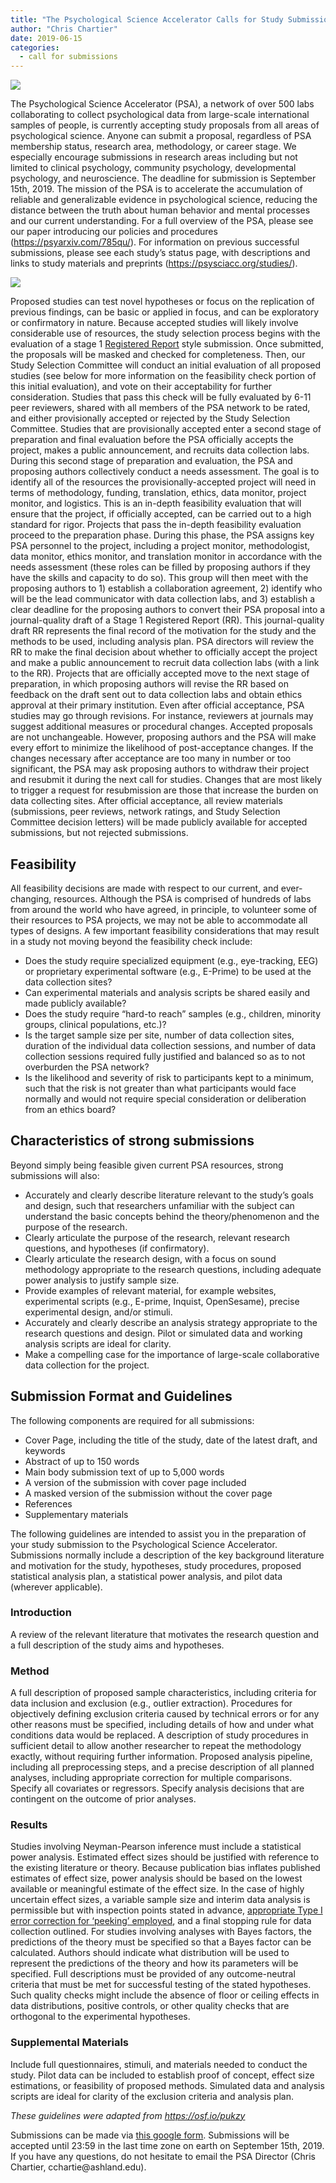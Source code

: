 ```yaml
---
title: "The Psychological Science Accelerator Calls for Study Submissions"
author: "Chris Chartier"
date: 2019-06-15
categories:
  - call for submissions
---
```


![](images/patrick-tomasso-406271-unsplash-e1560600901676.jpg?w=530) 

The Psychological
Science Accelerator (PSA), a network of over 500 labs collaborating to
collect psychological data from large-scale international samples of
people, is currently accepting study proposals from all areas of
psychological science. Anyone can submit a proposal, regardless of PSA
membership status, research area, methodology, or career stage. We
especially encourage submissions in research areas including but not
limited to clinical psychology, community psychology, developmental
psychology, and neuroscience. The deadline for submission is September
15th, 2019. The mission of the PSA is to accelerate the accumulation of
reliable and generalizable evidence in psychological science, reducing
the distance between the truth about human behavior and mental processes
and our current understanding. For a full overview of the PSA, please
see our paper introducing our policies and procedures
(<https://psyarxiv.com/785qu/>). For information on previous successful
submissions, please see each study's status page, with descriptions and
links to study materials and preprints
(<https://psysciacc.org/studies/>).

![](images/capture.jpg)

Proposed studies can test novel
hypotheses or focus on the replication of previous findings, can be
basic or applied in focus, and can be exploratory or confirmatory in
nature. Because accepted studies will likely involve considerable use of
resources, the study selection process begins with the evaluation of a
stage 1 [Registered Report](https://osf.io/8mpji/) style submission.
Once submitted, the proposals will be masked and checked for
completeness. Then, our Study Selection Committee will conduct an
initial evaluation of all proposed studies (see below for more
information on the feasibility check portion of this initial
evaluation), and vote on their acceptability for further consideration.
Studies that pass this check will be fully evaluated by 6-11 peer
reviewers, shared with all members of the PSA network to be rated, and
either provisionally accepted or rejected by the Study Selection
Committee. Studies that are provisionally accepted enter a second stage
of preparation and final evaluation before the PSA officially accepts
the project, makes a public announcement, and recruits data collection
labs. During this second stage of preparation and evaluation, the PSA
and proposing authors collectively conduct a needs assessment. The goal
is to identify all of the resources the provisionally-accepted project
will need in terms of methodology, funding, translation, ethics, data
monitor, project monitor, and logistics. This is an in-depth feasibility
evaluation that will ensure that the project, if officially accepted,
can be carried out to a high standard for rigor. Projects that pass the
in-depth feasibility evaluation proceed to the preparation phase. During
this phase, the PSA assigns key PSA personnel to the project, including
a project monitor, methodologist, data monitor, ethics monitor, and
translation monitor in accordance with the needs assessment (these roles
can be filled by proposing authors if they have the skills and capacity
to do so). This group will then meet with the proposing authors to 1)
establish a collaboration agreement, 2) identify who will be the lead
communicator with data collection labs, and 3) establish a clear
deadline for the proposing authors to convert their PSA proposal into a
journal-quality draft of a Stage 1 Registered Report (RR). This
journal-quality draft RR represents the final record of the motivation
for the study and the methods to be used, including analysis plan. PSA
directors will review the RR to make the final decision about whether to
officially accept the project and make a public announcement to recruit
data collection labs (with a link to the RR). Projects that are
officially accepted move to the next stage of preparation, in which
proposing authors will revise the RR based on feedback on the draft sent
out to data collection labs and obtain ethics approval at their primary
institution. Even after official acceptance, PSA studies may go through
revisions. For instance, reviewers at journals may suggest additional
measures or procedural changes. Accepted proposals are not unchangeable.
However, proposing authors and the PSA will make every effort to
minimize the likelihood of post-acceptance changes. If the changes
necessary after acceptance are too many in number or too significant,
the PSA may ask proposing authors to withdraw their project and resubmit
it during the next call for studies. Changes that are most likely to
trigger a request for resubmission are those that increase the burden on
data collecting sites. After official acceptance, all review materials
(submissions, peer reviews, network ratings, and Study Selection
Committee decision letters) will be made publicly available for accepted
submissions, but not rejected submissions.

## Feasibility

All feasibility decisions are made with respect to our current, and
ever-changing, resources. Although the PSA is comprised of hundreds of
labs from around the world who have agreed, in principle, to volunteer
some of their resources to PSA projects, we may not be able to
accommodate all types of designs. A few important feasibility
considerations that may result in a study not moving beyond the
feasibility check include:

-   Does the study require specialized equipment (e.g., eye-tracking,
    EEG) or proprietary experimental software (e.g., E-Prime) to be used
    at the data collection sites?
-   Can experimental materials and analysis scripts be shared easily and
    made publicly available?
-   Does the study require "hard-to reach" samples (e.g., children,
    minority groups, clinical populations, etc.)?
-   Is the target sample size per site, number of data collection sites,
    duration of the individual data collection sessions, and number of
    data collection sessions required fully justified and balanced so as
    to not overburden the PSA network?
-   Is the likelihood and severity of risk to participants kept to a
    minimum, such that the risk is not greater than what participants
    would face normally and would not require special consideration or
    deliberation from an ethics board?

## Characteristics of strong submissions

Beyond simply being feasible given current PSA resources, strong
submissions will also:

-   Accurately and clearly describe literature relevant to the study's
    goals and design, such that researchers unfamiliar with the subject
    can understand the basic concepts behind the theory/phenomenon and
    the purpose of the research.
-   Clearly articulate the purpose of the research, relevant research
    questions, and hypotheses (if confirmatory).
-   Clearly articulate the research design, with a focus on sound
    methodology appropriate to the research questions, including
    adequate power analysis to justify sample size.
-   Provide examples of relevant material, for example websites,
    experimental scripts (e.g., E-prime, Inquist, OpenSesame), precise
    experimental design, and/or stimuli.
-   Accurately and clearly describe an analysis strategy appropriate to
    the research questions and design. Pilot or simulated data and
    working analysis scripts are ideal for clarity.
-   Make a compelling case for the importance of large-scale
    collaborative data collection for the project.

## Submission Format and Guidelines

The following components are required for all submissions:

-   Cover Page, including the title of the study, date of the latest
    draft, and keywords
-   Abstract of up to 150 words
-   Main body submission text of up to 5,000 words
-   A version of the submission with cover page included
-   A masked version of the submission without the cover page
-   References
-   Supplementary materials

The following guidelines are intended to assist you in the preparation
of your study submission to the Psychological Science Accelerator.
Submissions normally include a description of the key background
literature and motivation for the study, hypotheses, study procedures,
proposed statistical analysis plan, a statistical power analysis, and
pilot data (wherever applicable). 

### Introduction

A review of the
relevant literature that motivates the research question and a full
description of the study aims and hypotheses. 

### Method

A full description of proposed sample characteristics, including criteria for
data inclusion and exclusion (e.g., outlier extraction). Procedures for
objectively defining exclusion criteria caused by technical errors or
for any other reasons must be specified, including details of how and
under what conditions data would be replaced. A description of study
procedures in sufficient detail to allow another researcher to repeat
the methodology exactly, without requiring further information. Proposed
analysis pipeline, including all preprocessing steps, and a precise
description of all planned analyses, including appropriate correction
for multiple comparisons. Specify all covariates or regressors. Specify
analysis decisions that are contingent on the outcome of prior analyses.


### Results

Studies involving Neyman-Pearson inference must include a
statistical power analysis. Estimated effect sizes should be justified
with reference to the existing literature or theory. Because publication
bias inflates published estimates of effect size, power analysis should
be based on the lowest available or meaningful estimate of the effect
size. In the case of highly uncertain effect sizes, a variable sample
size and interim data analysis is permissible but with inspection points
stated in advance, [appropriate Type I error correction for 'peeking'
employed](https://onlinelibrary.wiley.com/doi/abs/10.1002/ejsp.2023),
and a final stopping rule for data collection outlined. For studies
involving analyses with Bayes factors, the predictions of the theory
must be specified so that a Bayes factor can be calculated. Authors
should indicate what distribution will be used to represent the
predictions of the theory and how its parameters will be specified. Full
descriptions must be provided of any outcome-neutral criteria that must
be met for successful testing of the stated hypotheses. Such quality
checks might include the absence of floor or ceiling effects in data
distributions, positive controls, or other quality checks that are
orthogonal to the experimental hypotheses. 

### Supplemental Materials

Include full questionnaires, stimuli, and materials needed to conduct
the study. Pilot data can be included to establish proof of concept,
effect size estimations, or feasibility of proposed methods. Simulated
data and analysis scripts are ideal for clarity of the exclusion
criteria and analysis plan. 

*These guidelines were adapted from [https://osf.io/pukzy](https://osf.io/pukzy)* 

Submissions can be
made via [this google form](https://forms.gle/hfktw1s1S5fNCueb6).
Submissions will be accepted until 23:59 in the last time zone on earth
on September 15th, 2019. If you have any questions, do not hesitate to
email the PSA Director (Chris Chartier, cchartie@ashland.edu).

